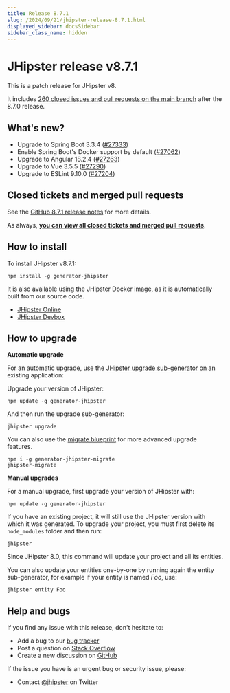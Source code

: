 ```yaml
---
title: Release 8.7.1
slug: /2024/09/21/jhipster-release-8.7.1.html
displayed_sidebar: docsSidebar
sidebar_class_name: hidden
---
```


# JHipster release v8.7.1

This is a patch release for JHipster v8.

It includes [260 closed issues and pull requests on the main branch](https://github.com/jhipster/generator-jhipster/issues?q=is:closed+milestone:8.7.1) after the 8.7.0 release.

## What's new?

* Upgrade to Spring Boot 3.3.4 ([#27333](https://github.com/jhipster/generator-jhipster/pull/27333))
* Enable Spring Boot's Docker support by default ([#27062](https://github.com/jhipster/generator-jhipster/pull/27062))
* Upgrade to Angular 18.2.4 ([#27263](https://github.com/jhipster/generator-jhipster/pull/27263))
* Upgrade to Vue 3.5.5 ([#27290](https://github.com/jhipster/generator-jhipster/pull/27290))
* Upgrade to ESLint 9.10.0 ([#27204](https://github.com/jhipster/generator-jhipster/pull/27204))

## Closed tickets and merged pull requests

See the [GitHub 8.7.1 release notes](https://github.com/jhipster/generator-jhipster/releases/tag/v8.7.1) for more details.

As always, **[you can view all closed tickets and merged pull requests](https://github.com/jhipster/generator-jhipster/issues?q=is:closed+milestone:8.7.1)**.

## How to install

To install JHipster v8.7.1:

```
npm install -g generator-jhipster
```

It is also available using the JHipster Docker image, as it is automatically built from our source code.

- [JHipster Online](https://start.jhipster.tech)
- [JHipster Devbox](https://github.com/jhipster/jhipster-devbox)

## How to upgrade

**Automatic upgrade**

For an automatic upgrade, use the [JHipster upgrade sub-generator](/upgrading-an-application/) on an existing application:

Upgrade your version of JHipster:

```
npm update -g generator-jhipster
```

And then run the upgrade sub-generator:

```
jhipster upgrade
```

You can also use the [migrate blueprint](https://github.com/jhipster/generator-jhipster-migrate) for more advanced upgrade features.

```
npm i -g generator-jhipster-migrate
jhipster-migrate
```

**Manual upgrades**

For a manual upgrade, first upgrade your version of JHipster with:

```
npm update -g generator-jhipster
```

If you have an existing project, it will still use the JHipster version with which it was generated.
To upgrade your project, you must first delete its `node_modules` folder and then run:

```
jhipster
```

Since JHipster 8.0, this command will update your project and all its entities.

You can also update your entities one-by-one by running again the entity sub-generator, for example if your entity is named _Foo_, use:

```
jhipster entity Foo
```

## Help and bugs

If you find any issue with this release, don't hesitate to:

- Add a bug to our [bug tracker](https://github.com/jhipster/generator-jhipster/issues?state=open)
- Post a question on [Stack Overflow](http://stackoverflow.com/tags/jhipster/info)
- Create a new discussion on [GitHub](https://github.com/jhipster/generator-jhipster/discussions)

If the issue you have is an urgent bug or security issue, please:

- Contact [@jhipster](https://twitter.com/jhipster) on Twitter
